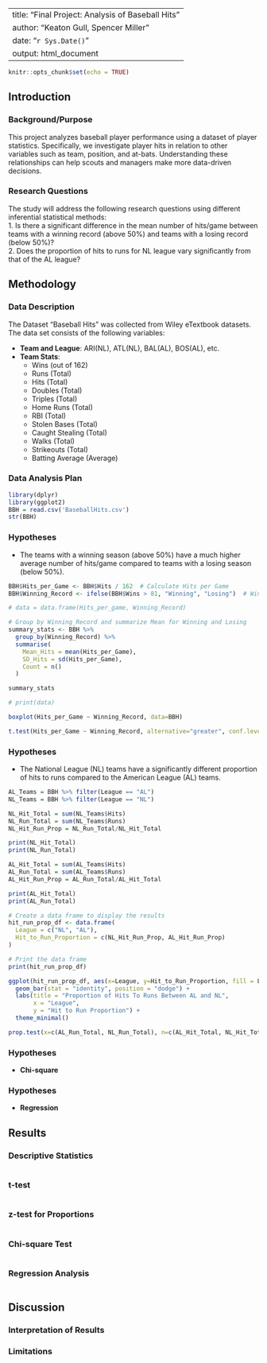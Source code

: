 
---
title: "Final Project: Analysis of Baseball Hits"
author: "Keaton Gull, Spencer Miller"
date: "`r Sys.Date()`"
output: html_document
---

```r
knitr::opts_chunk$set(echo = TRUE)
```

## Introduction

### Background/Purpose

This project analyzes baseball player performance using a dataset of player statistics. Specifically, we investigate player hits in relation to other variables such as team, position, and at-bats. Understanding these relationships can help scouts and managers make more data-driven decisions.

### Research Questions
The study will address the following research questions using different inferential statistical methods:<br>
1. Is there a significant difference in the mean number of hits/game between teams with a winning record (above 50%) and teams with a losing record (below 50%)?<br>
2. Does the proportion of hits to runs for NL league vary significantly from that of the AL league?
  


## Methodology

### Data Description
The Dataset "Baseball Hits" was collected from Wiley eTextbook datasets. The data set consists of the following variables:

- **Team and League**: ARI(NL), ATL(NL), BAL(AL), BOS(AL), etc.
- **Team Stats**:
    - Wins (out of 162)
    - Runs (Total)
    - Hits (Total)
    - Doubles (Total)
    - Triples (Total)
    - Home Runs (Total)
    - RBI (Total)
    - Stolen Bases (Total)
    - Caught Stealing (Total)
    - Walks (Total)
    - Strikeouts (Total)
    - Batting Average (Average)


### Data Analysis Plan



```r
library(dplyr)
library(ggplot2)
BBH = read.csv('BaseballHits.csv')
str(BBH)
```


### Hypotheses
- The teams with a winning season (above 50%) have a much higher average number of hits/game compared to teams with a losing season (below 50%).

```r
BBH$Hits_per_Game <- BBH$Hits / 162  # Calculate Hits per Game
BBH$Winning_Record <- ifelse(BBH$Wins > 81, "Winning", "Losing")  # Winning Record

# data = data.frame(Hits_per_game, Winning_Record)

# Group by Winning_Record and summarize Mean for Winning and Losing
summary_stats <- BBH %>%
  group_by(Winning_Record) %>%
  summarise(
    Mean_Hits = mean(Hits_per_Game),
    SD_Hits = sd(Hits_per_Game),
    Count = n()
  )

summary_stats

# print(data)

boxplot(Hits_per_Game ~ Winning_Record, data=BBH)

t.test(Hits_per_Game ~ Winning_Record, alternative="greater", conf.level=0.95, data=BBH)
```

### Hypotheses
- The National League (NL) teams have a significantly different proportion of hits to runs compared to the American League (AL) teams.

```r
AL_Teams = BBH %>% filter(League == "AL")
NL_Teams = BBH %>% filter(League == "NL")

NL_Hit_Total = sum(NL_Teams$Hits)
NL_Run_Total = sum(NL_Teams$Runs)
NL_Hit_Run_Prop = NL_Run_Total/NL_Hit_Total

print(NL_Hit_Total)
print(NL_Run_Total)

AL_Hit_Total = sum(AL_Teams$Hits)
AL_Run_Total = sum(AL_Teams$Runs)
AL_Hit_Run_Prop = AL_Run_Total/AL_Hit_Total

print(AL_Hit_Total)
print(AL_Run_Total)

# Create a data frame to display the results
hit_run_prop_df <- data.frame(
  League = c("NL", "AL"),
  Hit_to_Run_Proportion = c(NL_Hit_Run_Prop, AL_Hit_Run_Prop)
)

# Print the data frame
print(hit_run_prop_df)

ggplot(hit_run_prop_df, aes(x=League, y=Hit_to_Run_Proportion, fill = League)) +
  geom_bar(stat = "identity", position = "dodge") +
  labs(title = "Proportion of Hits To Runs Between AL and NL",
       x = "League",
       y = "Hit to Run Proportion") +
  theme_minimal()

prop.test(x=c(AL_Run_Total, NL_Run_Total), n=c(AL_Hit_Total, NL_Hit_Total), correct = FALSE)
```

### Hypotheses


- **Chi-square**  

### Hypotheses


- **Regression**  


## Results

### Descriptive Statistics

```r

```

### t-test

```r

```

### z-test for Proportions

```r

```

### Chi-square Test

```r

```

### Regression Analysis

```r

```

## Discussion

### Interpretation of Results


### Limitations



